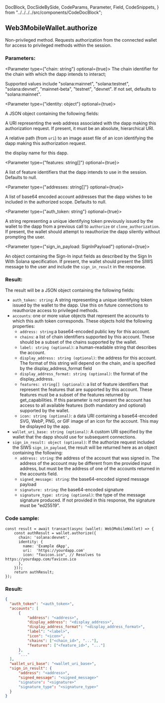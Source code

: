   DocBlock,
  DocSideBySide,
  CodeParams,
  Parameter,
  Field,
  CodeSnippets,
} from "../../../../src/components/CodeDocBlock";

<DocBlock>

## Web3MobileWallet.authorize

Non-privileged method. Requests authorization from the connected wallet for access to privileged methods
within the session. 

<DocSideBySide>

<CodeParams>

### Parameters:

<Parameter type={"chain: string"} optional={true}>
  The <Link to="https://solana-mobile.github.io/mobile-wallet-adapter/spec/spec.html#chain-identifiers">chain identifier</Link> for the chain with which the dapp intends to interact; 
  
  Supported values include  "solana:mainnet", "solana:testnet", "solana:devnet", "mainnet-beta", "testnet", "devnet". If not set, defaults to "solana:mainnet".
</Parameter>

<Parameter type={"identity: object"} optional={true}>

A JSON object containing the following fields:

<Field name="uri" type="string" optional={true} >

A URI representing the web address associated with the dapp making this authorization request. 
If present, it must be an absolute, hierarchical URI.

</Field>

<Field name="icon" type="string" optional={true} >

A relative path (from `uri`) to an image asset file of an icon identifying the dapp making this authorization request.

</Field>

<Field name="name" type="string" optional={true} >

the display name for this dapp.

</Field>

</Parameter>

<Parameter type={"features: string[]"} optional={true}>

A list of <Link to="https://solana-mobile.github.io/mobile-wallet-adapter/spec/spec.html#feature-identifiers">feature identifiers</Link> that the dapp intends to use in the session. Defaults to null.

</Parameter>

<Parameter type={"addresses: string[]"} optional={true}>

A list of base64 encoded account addresses that the dapp wishes to be included in the authorized scope. Defaults to null.

</Parameter>

<Parameter type={"auth_token: string"} optional={true}>

A string representing a unique identifying token previously issued by the wallet to the dapp from a previous call to `authorize` or `clone_authorization`.
If present, the wallet should attempt to reauthorize the dapp silently without prompting the user.

</Parameter>

<Parameter type={"sign_in_payload: SignInPayload"} optional={true}>

An object containing the Sign-In input fields as described by the <Link to="https://github.com/phantom/sign-in-with-solana?tab=readme-ov-file#sign-in-input-fields">Sign In With Solana specification</Link>. 
If present, the wallet should present the SIWS message to the user and include the `sign_in_result` in the response.
</Parameter>


### Result:

The result will be a JSON object containing the following fields:

- `auth_token: string`: A string representing a unique identifying token issued by the wallet to the dapp. Use this on future connections to reauthorize access to privileged methods.
- `accounts`: one or more value objects that represent the accounts to which this auth token corresponds. These objects hold the following properties:
  - `address: string`:a base64-encoded public key for this account.
  - `chains`: a list of chain identifiers supported by this account. These should be a subset of the chains supported by the wallet.
  - `label: string (optional)`: a human-readable string that describes the account.
  - `display_address: string (optional)`: the address for this account. The format of this string will depend on the chain, and is specified by the display_address_format field
  - `display_address_format: string (optional)`: the format of the display_address.
  - `features: string[] (optional)`: a list of <Link to="https://solana-mobile.github.io/mobile-wallet-adapter/spec/spec.html#feature-identifiers">feature identifiers</Link> that represent the features that are supported by this account. These features must be a subset of the features returned by get_capabilities. If this parameter is not present the account has access to all available features (both mandatory and optional) supported by the wallet.
  - `icon: string (optional)`: a data URI containing a base64-encoded SVG, WebP, PNG, or GIF image of an icon for the account. This may be displayed by the app.
- `wallet_uri_base: string (optional)`: A custom URI specified by the wallet that the dapp should use for subsequent connections. 
- `sign_in_result: object (optional)`: If the authorize request included the SIWS `sign_in_payload`, the result will be returned here as an object containing the following:
  - `address: string`: the address of the account that was signed in. The address of the account may be different from the provided input address, but must be the address of one of the accounts returned in the accounts field.
  - `signed_message: string`: the base64-encoded signed message payload
  - `signature: string`: the base64-encoded signature
  - `signature_type: string (optional)`: the type of the message signature produced. If not provided in this response, the signature must be "ed25519".

</CodeParams>

<CodeSnippets>

### Code sample:

```tsx
const result = await transact(async (wallet: Web3MobileWallet) => {
    const authResult = wallet.authorize({
      chain: 'solana:devnet',
      identity: {
        name: 'Example dApp',
        uri:  'https://yourdapp.com'
        icon: "favicon.ico", // Resolves to https://yourdapp.com/favicon.ico
      },
    }));
    return authResult;
});
```

### Result:

```json
{
  "auth_token": "<auth_token>",
  "accounts": [
      {
          "address": "<address>", 
          "display_address": "<display_address>",
          "display_address_format": "<display_address_format>",
          "label": "<label>", 
          "icon": "<icon>",
          "chains": ["<chain_id>", "..."], 
          "features": ["<feature_id>", "..."]
      },
      "..."
  ],
  "wallet_uri_base": "<wallet_uri_base>",
  "sign_in_result": {
      "address": "<address>", 
      "signed_message": "<signed_message>"
      "signature": "<signature>"
      "signature_type": "<signature_type>"
  }
}
```

</CodeSnippets>
</DocSideBySide>
</DocBlock>
